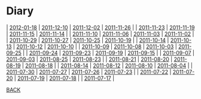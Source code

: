 = Diary =
| [[2012-01-18]] | [[2011-12-10]] | [[2011-12-02]] | [[2011-11-26]] |
| [[2011-11-23]] | [[2011-11-19]] | [[2011-11-15]] | [[2011-11-14]] |
| [[2011-11-10]] | [[2011-11-06]] | [[2011-11-03]] | [[2011-11-02]] |
| [[2011-10-29]] | [[2011-10-27]] | [[2011-10-25]] | [[2011-10-19]] |
| [[2011-10-14]] | [[2011-10-13]] | [[2011-10-12]] | [[2011-10-10]] |
| [[2011-10-09]] | [[2011-10-08]] | [[2011-10-03]] | [[2011-09-25]] |
| [[2011-09-24]] | [[2011-09-23]] | [[2011-09-19]] | [[2011-09-15]] |
| [[2011-09-07]] | [[2011-09-03]] | [[2011-08-25]] | [[2011-08-23]] |
| [[2011-08-21]] | [[2011-08-20]] | [[2011-08-19]] | [[2011-08-18]] |
| [[2011-08-14]] | [[2011-08-12]] | [[2011-08-10]] | [[2011-08-04]] |
| [[2011-07-30]] | [[2011-07-27]] | [[2011-07-26]] | [[2011-07-23]] |
| [[2011-07-22]] | [[2011-07-20]] | [[2011-07-19]] | [[2011-07-18]] |
| [[2011-07-17]] |

[[../index| BACK]]

